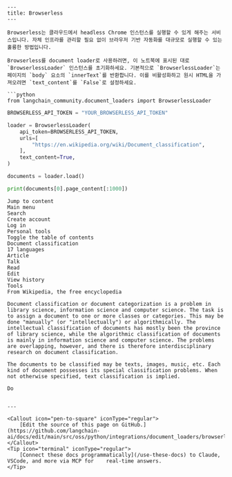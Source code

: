 ```mdx
---
title: Browserless
---

Browserless는 클라우드에서 headless Chrome 인스턴스를 실행할 수 있게 해주는 서비스입니다. 자체 인프라를 관리할 필요 없이 브라우저 기반 자동화를 대규모로 실행할 수 있는 훌륭한 방법입니다.

Browserless를 document loader로 사용하려면, 이 노트북에 표시된 대로 `BrowserlessLoader` 인스턴스를 초기화하세요. 기본적으로 `BrowserlessLoader`는 페이지의 `body` 요소의 `innerText`를 반환합니다. 이를 비활성화하고 원시 HTML을 가져오려면 `text_content`를 `False`로 설정하세요.

```python
from langchain_community.document_loaders import BrowserlessLoader
```

```python
BROWSERLESS_API_TOKEN = "YOUR_BROWSERLESS_API_TOKEN"
```

```python
loader = BrowserlessLoader(
    api_token=BROWSERLESS_API_TOKEN,
    urls=[
        "https://en.wikipedia.org/wiki/Document_classification",
    ],
    text_content=True,
)

documents = loader.load()

print(documents[0].page_content[:1000])
```

```output
Jump to content
Main menu
Search
Create account
Log in
Personal tools
Toggle the table of contents
Document classification
17 languages
Article
Talk
Read
Edit
View history
Tools
From Wikipedia, the free encyclopedia

Document classification or document categorization is a problem in library science, information science and computer science. The task is to assign a document to one or more classes or categories. This may be done "manually" (or "intellectually") or algorithmically. The intellectual classification of documents has mostly been the province of library science, while the algorithmic classification of documents is mainly in information science and computer science. The problems are overlapping, however, and there is therefore interdisciplinary research on document classification.

The documents to be classified may be texts, images, music, etc. Each kind of document possesses its special classification problems. When not otherwise specified, text classification is implied.

Do
```
```

---

<Callout icon="pen-to-square" iconType="regular">
    [Edit the source of this page on GitHub.](https://github.com/langchain-ai/docs/edit/main/src/oss/python/integrations/document_loaders/browserless.mdx)
</Callout>
<Tip icon="terminal" iconType="regular">
    [Connect these docs programmatically](/use-these-docs) to Claude, VSCode, and more via MCP for    real-time answers.
</Tip>
